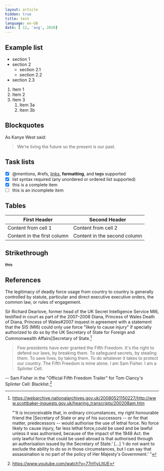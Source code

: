 ---
layout: article
hidden: true
title: test
language: en-GB
date: [ 12, 'aug', 2020]
---

## Example list

* section 1
* section 2
  * section 2.1
  * section 2.2
* section 2.3

1. Item 1
1. Item 2
1. Item 3
   1. Item 3a
   1. Item 3b

## Blockquotes

As Kanye West said:

> We're living the future so
> the present is our past.

## Task lists

- [x] @mentions, #refs, [links](), **formatting**, and <del>tags</del> supported
- [x] list syntax required (any unordered or ordered list supported)
- [x] this is a complete item
- [ ] this is an incomplete item

## Tables

First Header | Second Header
------------ | -------------
Content from cell 1 | Content from cell 2
Content in the first column | Content in the second column

## Strikethrough

~~this~~

## References

The legitimacy of deadly force usage from country to country is generally controlled by statute, particular and direct executive executive orders, the common law, or rules of engagement.

Sir Richard Dearlove, former head of the UK Secret Intelligence Service MI6, testified in court as part of the 2007–2008 Diana, Princess of Wales Death of Diana, Princess of Wales#2007 inquest in agreement with a statement that the SIS (MI6) could only use force "likely to cause injury" if specially authorized to do so by the UK Secretary of State for Foreign and Commonwealth Affairs|Secretary of State.[^1]

[^1]:
    https://webarchive.nationalarchives.gov.uk/20080521150227/http://www.scottbaker-inquests.gov.uk/hearing_transcripts/200208am.htm 

    "'It is inconceivable that, in ordinary circumstances, my right honourable friend the |Secretary of State or any of his successors -- or for that matter, predecessors -- would authorise the use of lethal force. No force likely to cause injury, far less lethal force,could be used and be lawful unless it was authorised, because of the impact of the 1948 Act. the only lawful force that could be used abroad is that authorised through an authorisation issued by the Secretary of State.' [...] 'I do not want to exclude the ability to do so in those circumstances, but I can say that assassination is no part of the policy of Her Majesty's Government.' "

> Few presidents have ever granted the Fifth Freedom. It's the right to defend our laws, by breaking them. To safeguard secrets, by stealing them. To save lives, by taking them. To do whatever it takes to protect our country. The Fifth Freedom is mine alone. I am Sam Fisher. I am a Splinter Cell.

-- Sam Fisher in the "Official Fifth Freedom Trailer" for Tom Clancy's Splinter Cell: Blacklist.[^2]


[^2]: https://www.youtube.com/watch?v=77nYiyLItUE


